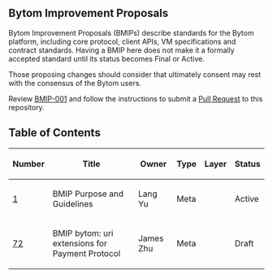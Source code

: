 ==Bytom Improvement Proposals==

Bytom Improvement Proposals (BMIPs) describe standards for the Bytom platform, including core protocol, client APIs, VM specifications and contract standards.
Having a BMIP here does not make it a formally accepted standard until its status becomes Final or Active.

Those proposing changes should consider that ultimately consent may rest with the consensus of the Bytom users.

Review [[bmip-001.mediawiki|BMIP-001]] and follow the instructions to submit a [https://github.com/bytom/bmip/pulls Pull Request] to this repository.

==Table of Contents==

{| class="wikitable sortable" style="width: auto; text-align: center; font-size: smaller; table-layout: fixed;"
!Number
!Title
!Owner
!Type
!Layer
!Status
|- style="background-color: #cfffcf"
| [[bmip-001.mediawiki|1]]
| BMIP Purpose and Guidelines
| Lang Yu
| Meta
|
| Active
|- style="background-color: #cfffcf"
| [[bmip-072.mediawiki|72]]
| BMIP bytom: uri extensions for Payment Protocol
| James Zhu
| Meta
|
| Draft
|}

<!-- IMPORTANT!  See the instructions at the top of this page, do NOT JUST add BIPs here! -->
